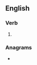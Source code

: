 {{also|vénérâtes}}

==English==

===Verb===
{{head|en|verb form}}

# {{en-third-person singular of|venerate}}

===Anagrams===
* {{l|en|enervates}}